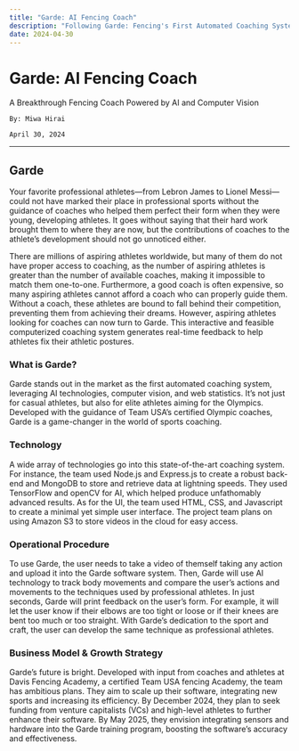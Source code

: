 ```yaml
---
title: "Garde: AI Fencing Coach"
description: "Following Garde: Fencing's First Automated Coaching System By: Miwa Hirai"
date: 2024-04-30
---
```


# Garde: AI Fencing Coach

<div>
    A Breakthrough Fencing Coach Powered by AI and Computer Vision

    By: Miwa Hirai
    
    April 30, 2024
</div>

---

## **Garde**

Your favorite professional athletes—from Lebron James to Lionel Messi—could not have marked their place in professional sports without the guidance of coaches who helped them perfect their form when they were young, developing athletes. It goes without saying that their hard work brought them to where they are now, but the contributions of coaches to the athlete’s development should not go unnoticed either. 

There are millions of aspiring athletes worldwide, but many of them do not have proper access to coaching, as the number of aspiring athletes is greater than the number of available coaches, making it impossible to match them one-to-one. Furthermore, a good coach is often expensive, so many aspiring athletes cannot afford a coach who can properly guide them. Without a coach, these athletes are bound to fall behind their competition, preventing them from achieving their dreams. However, aspiring athletes looking for coaches can now turn to Garde. This interactive and feasible computerized coaching system generates real-time feedback to help athletes fix their athletic postures. 

### **What is Garde?**

Garde stands out in the market as the first automated coaching system, leveraging AI technologies, computer vision, and web statistics. It’s not just for casual athletes, but also for elite athletes aiming for the Olympics. Developed with the guidance of Team USA’s certified Olympic coaches, Garde is a game-changer in the world of sports coaching. 

### **Technology**

A wide array of technologies go into this state-of-the-art coaching system. For instance, the team used Node.js and Express.js to create a robust back-end and MongoDB to store and retrieve data at lightning speeds. They used TensorFlow and openCV for AI, which helped produce unfathomably advanced results. As for the UI, the team used HTML, CSS, and Javascript to create a minimal yet simple user interface. The project team plans on using Amazon S3 to store videos in the cloud for easy access. 

### **Operational Procedure**

To use Garde, the user needs to take a video of themself taking any action and upload it into the Garde software system. Then, Garde will use AI technology to track body movements and compare the user’s actions and movements to the techniques used by professional athletes. In just seconds, Garde will print feedback on the user’s form. For example, it will let the user know if their elbows are too tight or loose or if their knees are bent too much or too straight. With Garde’s dedication to the sport and craft, the user can develop the same technique as professional athletes. 

### **Business Model & Growth Strategy**

Garde’s future is bright. Developed with input from coaches and athletes at Davis Fencing Academy, a certified Team USA fencing Academy, the team has ambitious plans. They aim to scale up their software, integrating new sports and increasing its efficiency. By December 2024, they plan to seek funding from venture capitalists (VCs) and high-level athletes to further enhance their software. By May 2025, they envision integrating sensors and hardware into the Garde training program, boosting the software’s accuracy and effectiveness. 

